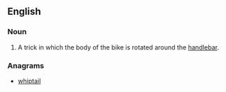 ==English==

===Noun===
{{en-noun}}

# {{cycling}} A trick in which the body of the bike is rotated around the [[handlebar]].

===Anagrams===
* [[whiptail#English|whiptail]]